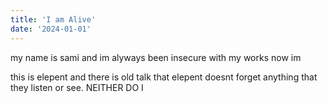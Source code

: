 ```yaml
---
title: 'I am Alive'
date: '2024-01-01'
---
```


my name is sami and im alyways been insecure with my works
now im

this is elepent
and there is old talk that elepent doesnt forget anything that they listen or see. NEITHER DO I